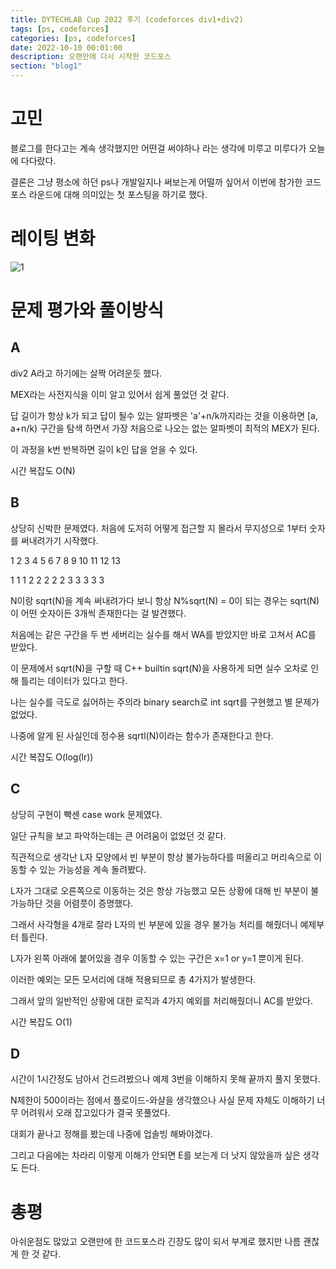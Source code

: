 ```yaml
---
title: DYTECHLAB Cup 2022 후기 (codeforces div1+div2)
tags: [ps, codeforces]
categories: [ps, codeforces]
date: 2022-10-10 00:01:00
description: 오랜만에 다시 시작한 코드포스
section: "blog1"
---
```

# 고민
블로그를 한다고는 계속 생각했지만 어떤걸 써야하나 라는 생각에 미루고 미루다가 오늘에 다다랐다.

결론은 그냥 평소에 하던 ps나 개발일지나 써보는게 어떨까 싶어서 이번에 참가한 코드포스 라운드에 대해 의미있는 첫 포스팅을 하기로 했다.

# 레이팅 변화
![1](/assets/img/DYTECHLAB-Cup-2022/1.png)

# 문제 평가와 풀이방식
## A
div2 A라고 하기에는 살짝 어려운듯 했다.

MEX라는 사전지식을 이미 알고 있어서 쉽게 풀었던 것 같다.

답 길이가 항상 k가 되고 답이 될수 있는 알파벳은 'a'+n/k까지라는 것을 이용하면 [a, a+n/k) 구간을 탐색 하면서 가장 처음으로 나오는 없는 알파벳이 최적의 MEX가 된다.

이 과정을 k번 반복하면 길이 k인 답을 얻을 수 있다.

시간 복잡도 O(N)
## B
상당히 신박한 문제였다. 처음에 도저히 어떻게 접근할 지 몰라서 무지성으로 1부터 숫자를 써내려가기 시작했다.

1 2 3 4 5 6 7 8 9 10 11 12 13

1 1 1 2 2 2 2 2 3 3 3 3 3

N이랑 sqrt(N)을 계속 써내려가다 보니 항상 N%sqrt(N) = 0이 되는 경우는 sqrt(N)이 어떤 숫자이든 3개씩 존재한다는 걸 발견했다.

처음에는 같은 구간을 두 번 세버리는 실수를 해서 WA를 받았지만 바로 고쳐서 AC를 받았다.

이 문제에서 sqrt(N)을 구할 때 C++ builtin sqrt(N)을 사용하게 되면 실수 오차로 인해 틀리는 데이터가 있다고 한다.

나는 실수를 극도로 싫어하는 주의라 binary search로 int sqrt를 구현했고 별 문제가 없었다.

나중에 알게 된 사실인데 정수용 sqrtl(N)이라는 함수가 존재한다고 한다.

시간 복잡도 O(log(lr))
## C
상당히 구현이 빡센 case work 문제였다.

일단 규칙을 보고 파악하는데는 큰 어려움이 없었던 것 같다.

직관적으로 생각난 L자 모양에서 빈 부분이 항상 불가능하다를 떠올리고 머리속으로 이동할 수 있는 가능성을 계속 돌려봤다.

L자가 그대로 오른쪽으로 이동하는 것은 항상 가능했고 모든 상황에 대해 빈 부분이 불가능하단 것을 어렴풋이 증명했다.

그래서 사각형을 4개로 잘라 L자의 빈 부분에 있을 경우 불가능 처리를 해줬더니 예제부터 틀린다.

L자가 왼쪽 아래에 붙어있을 경우 이동할 수 있는 구간은 x=1 or y=1 뿐이게 된다.

이러한 예외는 모든 모서리에 대해 적용되므로 총 4가지가 발생한다.

그래서 앞의 일반적인 상황에 대한 로직과 4가지 예외를 처리해줬더니 AC를 받았다.

시간 복잡도 O(1)
## D
시간이 1시간정도 남아서 건드려봤으나 예제 3번을 이해하지 못해 끝까지 풀지 못했다.

N제한이 500이라는 점에서 플로이드-와샬을 생각했으나 사실 문제 자체도 이해하기 너무 어려워서 오래 잡고있다가 결국 못풀었다.

대회가 끝나고 정해를 봤는데 나중에 업솔빙 해봐야겠다.

그리고 다음에는 차라리 이렇게 이해가 안되면 E를 보는게 더 낫지 않았을까 싶은 생각도 든다.

# 총평
아쉬운점도 많았고 오랜만에 한 코드포스라 긴장도 많이 되서 부계로 했지만 나름 괜찮게 한 것 같다.